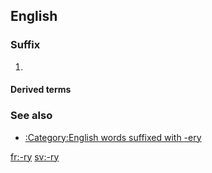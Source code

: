 {{also|ry|ry.|Ry.}}
==English==

===Suffix===
{{en-suffix}}

# {{alternative form of|-ery|lang=en}}

====Derived terms====
{{suffixsee|en}}

===See also===
* [[:Category:English words suffixed with -ery]]

[[fr:-ry]]
[[sv:-ry]]